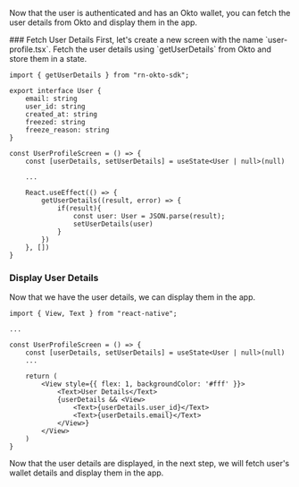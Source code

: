 
Now that the user is authenticated and has an Okto wallet, you can fetch the user details from Okto and display them in the app.

<Steps>
### Fetch User Details
First, let's create a new screen with the name `user-profile.tsx`. Fetch the user details using `getUserDetails` from Okto and store them in a state.

```tsx filename="screens/user-profile.tsx" copy
import { getUserDetails } from "rn-okto-sdk";

export interface User {
    email: string
    user_id: string
    created_at: string
    freezed: string
    freeze_reason: string
}

const UserProfileScreen = () => {
    const [userDetails, setUserDetails] = useState<User | null>(null)

    ...

    React.useEffect(() => {
        getUserDetails((result, error) => {
            if(result){
                const user: User = JSON.parse(result);
                setUserDetails(user)
            }
        })
    }, [])
}
```

### Display User Details
Now that we have the user details, we can display them in the app.

```tsx filename="screens/user-profile.tsx" copy
import { View, Text } from "react-native";

...

const UserProfileScreen = () => {
    const [userDetails, setUserDetails] = useState<User | null>(null)
    ...

    return (
        <View style={{ flex: 1, backgroundColor: '#fff' }}>
            <Text>User Details</Text>
            {userDetails && <View>
                <Text>{userDetails.user_id}</Text>
                <Text>{userDetails.email}</Text>
            </View>}
        </View>
    )
}
```
</Steps>

Now that the user details are displayed, in the next step, we will fetch user's wallet details and display them in the app.